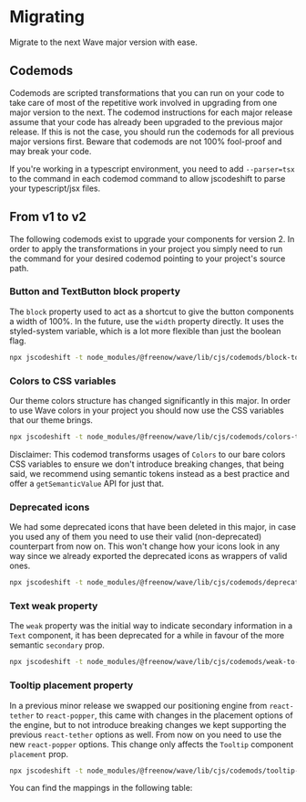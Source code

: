

<Meta title="Migrating" />

# Migrating

Migrate to the next Wave major version with ease.

## Codemods

Codemods are scripted transformations that you can run on your code to take care of most of the repetitive work involved
in upgrading from one major version to the next. The codemod instructions for each major release assume that your code
has already been upgraded to the previous major release. If this is not the case, you should run the codemods for all
previous major versions first. Beware that codemods are not 100% fool-proof and may break your code.

If you're working in a typescript environment, you need to add `--parser=tsx` to the command in each codemod command to
allow jscodeshift to parse your typescript/jsx files.

## From v1 to v2

The following codemods exist to upgrade your components for version 2. In order to apply the transformations in your project you simply need to run the
command for your desired codemod pointing to your project's source path.

### Button and TextButton block property

The `block` property used to act as a shortcut to give the button components a width of 100%. In the future, use the `width` property
directly. It uses the styled-system variable, which is a lot more flexible than just the boolean flag.

```bash
npx jscodeshift -t node_modules/@freenow/wave/lib/cjs/codemods/block-to-width-100.js path/to/src
```

### Colors to CSS variables

Our theme colors structure has changed significantly in this major. In order to use Wave colors in your project you should now use the CSS variables
that our theme brings.

```bash
npx jscodeshift -t node_modules/@freenow/wave/lib/cjs/codemods/colors-to-css-vars.js path/to/src
```

Disclaimer: This codemod transforms usages of `Colors` to our bare colors CSS variables to ensure we don't introduce breaking changes, that being said,
we recommend using semantic tokens instead as a best practice and offer a `getSemanticValue` API for just that.

### Deprecated icons

We had some deprecated icons that have been deleted in this major, in case you used any of them you need to use their valid (non-deprecated) counterpart from now on.
This won't change how your icons look in any way since we already exported the deprecated icons as wrappers of valid ones.

```bash
npx jscodeshift -t node_modules/@freenow/wave/lib/cjs/codemods/deprecated-icons.js path/to/src
```

### Text weak property

The `weak` property was the initial way to indicate secondary information in a `Text` component, it has been deprecated for a while in favour of
the more semantic `secondary` prop.

```bash
npx jscodeshift -t node_modules/@freenow/wave/lib/cjs/codemods/weak-to-secondary.js path/to/src
```

### Tooltip placement property

In a previous minor release we swapped our positioning engine from `react-tether` to `react-popper`, this came with changes in the placement options
of the engine, but to not introduce breaking changes we kept supporting the previous `react-tether` options as well. From now on you need to use the new
`react-popper` options. This change only affects the `Tooltip` component `placement` prop.

```bash
npx jscodeshift -t node_modules/@freenow/wave/lib/cjs/codemods/tooltip-placement.js path/to/src
```

You can find the mappings in the following table:

<PlacementMappingsTable />
